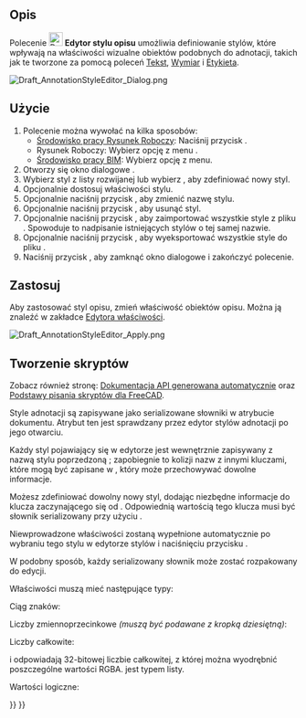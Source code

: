 <languages/>

{{Docnav/pl
|[[Draft_Label/pl|Etykieta]]
|[[Draft_Move/pl|Przesuń]]
|[[Draft_Workbench/pl|środowisko pracy Rysunek Roboczy]]
|IconL=Draft_Label.svg 
|IconR=Draft_Move.svg 
|IconC=Workbench_Draft.svg
}}

{{GuiCommand/pl
|Name=Draft AnnotationStyleEditor
|Name/pl=Rysunek Roboczy: Edytor stylu opisu
|MenuLocation=Opis → Edytor stylu opisu ...<br>Zarządzaj → Edytor stylu opisu... 
|Workbenches=[[Draft_Workbench/pl|Rysunek Roboczy]], [[BIM_Workbench|BIM]]
|SeeAlso=[[Draft_Text/pl|Tekst]], [[Draft_Label/pl|Etykieta]], [[Draft_Dimension/pl|Wymiar]]
|Version=0.19
}}

<span id="Description"></span>
==Opis==

Polecenie [[Image:Draft_AnnotationStyleEditor.svg|24px]] '''Edytor stylu opisu''' umożliwia definiowanie stylów, które wpływają na właściwości wizualne obiektów podobnych do adnotacji, takich jak te tworzone za pomocą poleceń [[Draft_Text/pl|Tekst]], [[Draft_Dimension/pl|Wymiar]] i [[Draft_Label/pl|Etykieta]].

[[File:Draft_AnnotationStyleEditor_Dialog.png]]
{{Caption|Okno dialogowe Edytor stylu opisu (układ wersji 1.1)}}

<span id="Usage"></span>
==Użycie==

# Polecenie można wywołać na kilka sposobów:
#* [[Draft_Workbench/pl|Środowisko pracy Rysunek Roboczy]]: Naciśnij przycisk {{Button|[[Image:Draft_AnnotationStyleEditor.svg|16px]] '''Edytor stylu opisu'''}}.
#* Rysunek Roboczy: Wybierz opcję z menu {{MenuCommand|Opisy → [[Image:Draft_AnnotationStyleEditor.svg|16px]] Edytor stylu opisu ...}}.
#* [[BIM_Workbench/pl|Środowisko pracy BIM]]: Wybierz opcję {{MenuCommand|Zarządzaj → [[Image:Draft_AnnotationStyleEditor.svg|16px]] Edytor stylu opisu...}} z menu.
# Otworzy się okno dialogowe {{MenuCommand|Edytor stylów opisów}}.
# Wybierz styl z listy rozwijanej {{MenuCommand|Nazwa stylu}} lub wybierz {{Value|Dodaj nowy ...}}, aby zdefiniować nowy styl.
# Opcjonalnie dostosuj właściwości stylu.
# Opcjonalnie naciśnij przycisk {{Button|[[File:Accessories-text-editor.svg|16px]] Zmień nazwę}}, aby zmienić nazwę stylu.
# Opcjonalnie naciśnij przycisk {{Button|[[File:Edit_Cancel.svg|16px]] Usuń}}, aby usunąć styl.
# Opcjonalnie naciśnij przycisk {{Button|[[File:Std_Import.svg|16px]]}}, aby zaimportować wszystkie style z pliku {{FileName|.json}}. Spowoduje to nadpisanie istniejących stylów o tej samej nazwie.
# Opcjonalnie naciśnij przycisk {{Button|[[File:Std_Export.svg|16px]]}}, aby wyeksportować wszystkie style do pliku {{FileName|.json}}.
# Naciśnij przycisk {{Button|OK}}, aby zamknąć okno dialogowe i zakończyć polecenie.

<span id="Apply"></span>
== Zastosuj ==

Aby zastosować styl opisu, zmień właściwość {{PropertyView|Annotation Style}} obiektów opisu. Można ją znaleźć w zakładce {{MenuCommand|Widok}} [[Property_editor/pl|Edytora właściwości]].

[[File:Draft_AnnotationStyleEditor_Apply.png]]
{{Caption|Wybieranie stylu opisu}}

<span id="Scripting"></span>
==Tworzenie skryptów==

Zobacz również stronę: [https://freecad.github.io/SourceDoc/ Dokumentacja API generowana automatycznie] oraz [[FreeCAD_Scripting_Basics/pl|Podstawy pisania skryptów dla FreeCAD]].

Style adnotacji są zapisywane jako serializowane słowniki w atrybucie {{incode|Meta}} dokumentu. Atrybut ten jest sprawdzany przez edytor stylów adnotacji po jego otwarciu.

{{Code|code=
>>> print(App.ActiveDocument.Meta["Draft_Style_Text red"])
{"ArrowSize": 2.0, "ArrowType": 0, "Decimals": 2, "DimOvershoot": 4.0, "ExtLines": 0.0, "ExtOvershoot": 4.0, "FontName": "DejaVu Sans", "FontSize": 10.0, "LineColor": 255, "LineSpacing": 1.0, "LineWidth": 2, "ScaleMultiplier": 1.0, "ShowLine": true, "ShowUnit": false, "TextColor": 4278190335, "TextSpacing": 3.0, "UnitOverride": ""}
}}

Każdy styl pojawiający się w edytorze jest wewnętrznie zapisywany z nazwą stylu poprzedzoną {{incode|Draft_Style_}}; zapobiegnie to kolizji nazw z innymi kluczami, które mogą być zapisane w {{incode|Meta}}, który może przechowywać dowolne informacje.

Możesz zdefiniować dowolny nowy styl, dodając niezbędne informacje do klucza zaczynającego się od {{incode|Draft_Style_}}. Odpowiednią wartością tego klucza musi być słownik serializowany przy użyciu {{incode|json}}.

{{Code|code=
import json

meta = App.ActiveDocument.Meta
props = {"ArrowSize": 7.0, "LineWidth": 6}
meta["Draft_Style_Thick_lines"] = json.dumps(props)
App.ActiveDocument.Meta = meta
}}

Niewprowadzone właściwości zostaną wypełnione automatycznie po wybraniu tego stylu w edytorze stylów i naciśnięciu przycisku {{Button|OK}}.

W podobny sposób, każdy serializowany słownik może zostać rozpakowany do edycji.

{{Code|code=
import json

meta = App.ActiveDocument.Meta
new_dict = json.loads(meta["Draft_Style_Thick_lines"])
}}

Właściwości muszą mieć następujące typy:

Ciąg znaków:

{{Code|code=
props = {
    "FontName": "DejaVu Sans",
    "UnitOverride": ""
}
}}

Liczby zmiennoprzecinkowe ''(muszą być podawane z kropką dziesiętną)'':

{{Code|code=
props = {
    "ArrowSize": 2.0,
    "DimOvershoot": 4.0,
    "ExtLines": 0.0,
    "ExtOvershoot": 4.0
    "FontSize": 10.0,
    "LineSpacing": 1.0,
    "ScaleMultiplier": 1.0,
    "TextSpacing": 3.0
}
}}

Liczby całkowite:

{{Code|code=
props = {
    "ArrowType": 0,
    "Decimals": 2,
    "LineColor": 255,
    "LineWidth": 2,
    "TextColor": 4278190335
}
}}

{{Incode|KolorTekstu}} i {{Incode|KolorLinii}} odpowiadają 32-bitowej liczbie całkowitej, z której można wyodrębnić poszczególne wartości RGBA. {{Incode|TypStrzałki}} jest typem listy.

Wartości logiczne:

{{Code|code=
props = {
    "ShowLine": true
    "ShowUnit": false,
}
}}


{{Docnav/pl
|[[Draft_Label/pl|Etykieta]]
|[[Draft_Move/pl|Przesuń]]
|[[Draft_Workbench/pl|środowisko pracy Rysunek Roboczy]]
|IconL=Draft_Label.svg 
|IconR=Draft_Move.svg 
|IconC=Workbench_Draft.svg
}}

{{Draft Tools navi{{#translation:}}}}
{{Userdocnavi{{#translation:}}}}